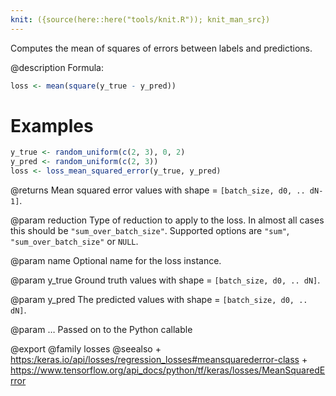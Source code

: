 ```yaml
---
knit: ({source(here::here("tools/knit.R")); knit_man_src})
---
```

Computes the mean of squares of errors between labels and predictions.

@description
Formula:

```r
loss <- mean(square(y_true - y_pred))
```

# Examples
```r
y_true <- random_uniform(c(2, 3), 0, 2)
y_pred <- random_uniform(c(2, 3))
loss <- loss_mean_squared_error(y_true, y_pred)
```

@returns
    Mean squared error values with shape = `[batch_size, d0, .. dN-1]`.

@param reduction
Type of reduction to apply to the loss. In almost all cases
this should be `"sum_over_batch_size"`.
Supported options are `"sum"`, `"sum_over_batch_size"` or `NULL`.

@param name
Optional name for the loss instance.

@param y_true
Ground truth values with shape = `[batch_size, d0, .. dN]`.

@param y_pred
The predicted values with shape = `[batch_size, d0, .. dN]`.

@param ...
Passed on to the Python callable

@export
@family losses
@seealso
+ <https:/keras.io/api/losses/regression_losses#meansquarederror-class>
+ <https://www.tensorflow.org/api_docs/python/tf/keras/losses/MeanSquaredError>

